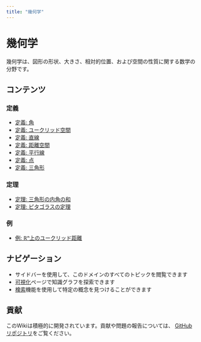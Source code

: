 ```yaml
---
title: "幾何学"
---
```


# 幾何学

幾何学は、図形の形状、大きさ、相対的位置、および空間の性質に関する数学の分野です。

## コンテンツ

### 定義

- [定義: 角](def-angle.qmd)
- [定義: ユークリッド空間](def-euclidean-space.qmd)
- [定義: 直線](def-line.qmd)
- [定義: 距離空間](def-metric-space.qmd)
- [定義: 平行線](def-parallel.qmd)
- [定義: 点](def-point.qmd)
- [定義: 三角形](def-triangle.qmd)

### 定理

- [定理: 三角形の内角の和](thm-angle-sum-triangle.qmd)
- [定理: ピタゴラスの定理](thm-pythagorean.qmd)

### 例

- [例: ℝⁿ上のユークリッド距離](ex-euclidean-metric.qmd)

## ナビゲーション

- サイドバーを使用して、このドメインのすべてのトピックを閲覧できます
- [可視化](../../visualizations-ja.html)ページで知識グラフを探索できます
- [検索](../../search-ja.html)機能を使用して特定の概念を見つけることができます

## 貢献

このWikiは積極的に開発されています。貢献や問題の報告については、
[GitHubリポジトリ](https://github.com/RK0429/ModernMath)をご覧ください。
